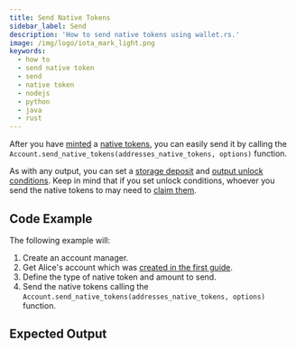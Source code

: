 ```yaml
---
title: Send Native Tokens
sidebar_label: Send
description: 'How to send native tokens using wallet.rs.'
image: /img/logo/iota_mark_light.png
keywords:
  - how to
  - send native token
  - send
  - native token
  - nodejs
  - python
  - java
  - rust
---
```



After you have [minted](01_mint_native_token.mdx) a
[native tokens](https://wiki.iota.org/shimmer/introduction/explanations/what_is_stardust/tokenization#native-tokens),
you can easily send it by calling the `Account.send_native_tokens(addresses_native_tokens, options)` function.

As with any output, you can set a
[storage deposit](https://wiki.iota.org/shimmer/introduction/explanations/what_is_stardust/storage_deposit) and
[output unlock conditions](https://wiki.iota.org/shimmer/introduction/explanations/what_is_stardust/unlock_conditions).
Keep in mind that if you set unlock conditions, whoever you send the native tokens to may need to
[claim them](../outputs_and_transactions/04_claim_outputs.mdx).

## Code Example

<ReplaceNativeTokenId />

The following example will:

1. Create an account manager.
2. Get Alice's account which was [created in the first guide](../accounts_and_addresses/01_create_a_wallet_account.mdx).
3. Define the type of native token and amount to send.
4. Send the native tokens calling the `Account.send_native_tokens(addresses_native_tokens, options)` function.

<Tabs groupId="language">
  <TabItem value='rust' label='Rust'>
    <RustCode />
  </TabItem>
  <TabItem value='nodejs' label='Nodejs'>
    <NodejsCode />
  </TabItem>
  <TabItem value='python' label='Python'>
    <PythonCode />
  </TabItem>
  <TabItem value='java' label='Java'>
    <JavaCode />
  </TabItem>
</Tabs>

## Expected Output

<Tabs groupId="language">
  <TabItem value='rust' label='Rust'>
    <RustOutput />
  </TabItem>
  <TabItem value='nodejs' label='Nodejs'>
    <NodejsOutput />
  </TabItem>
  <TabItem value='python' label='Python'>
    <PythonOutput />
  </TabItem>
  <TabItem value='java' label='Java'>
    <JavaOutput />
  </TabItem>
</Tabs>
